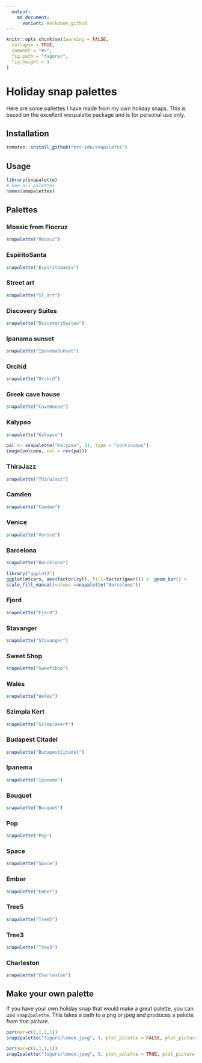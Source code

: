 ```yaml
---
  output:
    md_document:
      variant: markdown_github
---
```

  
```r
knitr::opts_chunk$set(warning = FALSE,
  collapse = TRUE,
  comment = "#>",
  fig.path = "figure/",
  fig.height = 1
)
```
# Holiday snap palettes

Here are some pallettes I have made from my own holiday snaps. This is based on the excellent wespalette package and is for personal use only.

## Installation

```r
remotes::install_github("mrc-ide/snapalette")
```

## Usage

```r
library(snapalette)
# See all palettes
names(snapalettes)
```

## Palettes

### Mosaic from Fiocruz

```r
snapalette("Mosaic")
```

### EspiritoSanta

```r
snapalette("EspiritoSanta")
```

### Street art

```r
snapalette("ST_art")
```


### Discovery Suites

```r
snapalette("DiscoverySuites")
```


### Ipanama sunset

```r
snapalette("IpanemaSunset")
```

### Orchid

```r
snapalette("Orchid")
```

### Greek cave house

```r
snapalette("CaveHouse")
```

### Kalypso

```r
snapalette("Kalypso")
```

```r
pal <- snapalette("Kalypso", 21, type = "continuous")
image(volcano, col = rev(pal))
```

### ThiraJazz

```r
snapalette("ThiraJazz")
```

### Camden

```r
snapalette("Camden")
```

### Venice

```r
snapalette("Venice")
```

### Barcelona

```r
snapalette("Barcelona")
```

```r
library("ggplot2")
ggplot(mtcars, aes(factor(cyl), fill=factor(gear))) +  geom_bar() +
scale_fill_manual(values =snapalette("Barcelona"))

```

### Fjord

```r
snapalette("Fjord")
```

### Stavanger

```r
snapalette("Stavanger")
```

### Sweet Shop

```r
snapalette("SweetShop")
```

### Wales

```r
snapalette("Wales")
```

### Szimpla Kert

```r
snapalette("SzimplaKert")
```

### Budapest Citadel

```r
snapalette("BudapestCitadel")
```

### Ipanema

```r
snapalette("Ipanema")
```

### Bouquet

```r
snapalette("Bouquet")
```

### Pop

```r
snapalette("Pop")
```

### Space

```r
snapalette("Space")
```

### Ember

```r
snapalette("Ember")
```

### Tree5

```r
snapalette("Tree5")
```

### Tree3

```r
snapalette("Tree3")
```

### Charleston

```r
snapalette("Charleston")
```

## Make your own palette

If you have your own holiday snap that would make a great palette, you can use `snap2palette`. This takes a path to a png or jpeg and produces a palette from that picture.

```r
par(mar=c(1,1,1,1))
snap2palette("figure/lemon.jpeg", 5, plot_palette = FALSE, plot_picture = TRUE)
```

```r
par(mar=c(1,1,1,1))
snap2palette("figure/lemon.jpeg", 5, plot_palette = TRUE, plot_picture = FALSE)
```